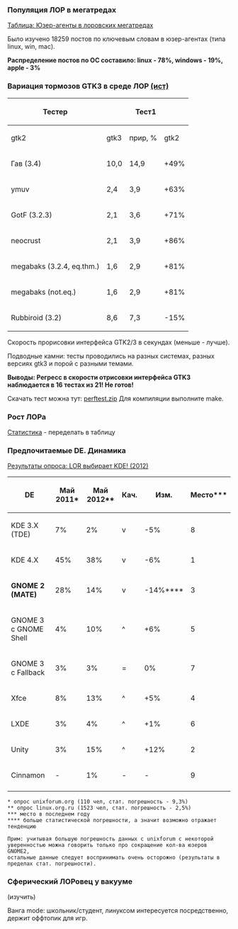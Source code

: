 === Популяция ЛОР в мегатредах ===
[http://ompldr.org/vY3V2Ng Таблица: Юзер-агенты в лоровских мегатредах]

Было изучено 18259 постов по ключевым словам в юзер-агентах (типа linux, win, mac).

'''Распределение постов по ОС составило: linux - 78%, windows - 19%, apple - 3%'''
=== Вариация тормозов GTK3 в среде ЛОР [http://www.linux.org.ru/forum/talks/7592498 (ист)]===
{| border="1" cellspacing="0" cellpadding="5"
!rowspan="2"|Тестер
!colspan="3"|Тест1
!colspan="3"|Тест2
!colspan="3"|Тест3
|-
|gtk2
|gtk3
|прир, %
|gtk2
|gtk3
|прир, %
|gtk2
|gtk3
|прир, %
|-
|Гав (3.4)
|10,0
|14,9
| +49%
|8,9
|31,3
| +252%
|7,5
|17,0
| +127%
|-
|ymuv
|2,4
|3,9
| +63%
|3,2
|1,6
| -50%
|1,6
|2,7
| +69%
|-
|GotF (3.2.3)
|2,1
|3,6
| +71%
|3,5
|3,0
| -14%
|1,3
|3,6
| +177%
|-
|neocrust
|2,1
|3,9
| +86%
|2,2
|1,4
| -36%
|1,7
|3,5
| +106%
|-
|megabaks (3.2.4, eq.thm.)
|1,6
|2,9
| +81%
|1,0
|1,2
| +20%
|0,9
|2,7
| +200%
|-
|megabaks (not.eq.)
|1,6
|2,9
| +81%
|1,1
|1,3
| +18%
|1,4
|3,7
| +164%
|-
|Rubbiroid (3.2)
|8,6
|7,3
| -15%
|3,0
|2,8
| -7%
|2,7
|7,6
| +181%
|}
Скорость прорисовки интерфейса GTK2/3 в секундах (меньше - лучше).

Подводные камни: тесты проводились на разных системах, разных версиях gtk3 и порой с разными темами.

'''Выводы: Регресс в скорости отрисовки интерфейса GTK3 наблюдается в 16 тестах из 21! Не готов!'''

Скачать тест можна тут: [http://ompldr.org/vZGdpaA/perftest.zip perftest.zip] Для компиляции выполните make.
=== Рост ЛОРа ===
[http://ompldr.org/vYjl4dA Статистика] - переделать в таблицу

=== Предпочитаемые DE. Динамика ===

[https://www.linux.org.ru/forum/talks/7820068 Результаты опроса: LOR выбирает KDE! (2012)]

{| border="1" cellspacing="0" cellpadding="5"
! DE
! Май 2011*
! Май 2012**
! Кач.
! Изм.
! Место***
|-
| KDE 3.X (TDE)
| 7%
| 2%
| v
| -5%
| 8
|-
| KDE 4.X
| 45%
| 38%
| v
| -6%
| 1
|-
| '''GNOME 2 (MATE)'''
| 28%
| 14%
| v
| -14%****
| 3
|-
| GNOME 3 с GNOME Shell
| 4%
| 10%
| ^
| +6%
| 5
|-
| GNOME 3 с Fallback
| 3%
| 3%
| =
| 0%
| 7
|-
| Xfce
| 8%
| 13%
| ^
| +5%
| 4
|-
| LXDE
| 3%
| 4%
| ^
| +1%
| 6
|-
| Unity
| 3%
| 15%
| ^
| +12%
| 2
|-
| Cinnamon
| -
| 1%
| -
| -
| 9
|-
|}

<pre>
* опрос unixforum.org (110 чел, стат. погрешность - 9,3%)
** опрос linux.org.ru (1523 чел, стат. погрешность - 2,5%)
*** место в последнем году
**** больше статистической погрешности, а значит возможно отражает тенденцию

Прим: учитывая большую погрешность данных с unixforum с некоторой уверенностью можна говорить только про сокращение кол-ва юзеров GNOME2, 
остальные данные следует воспринимать очень осторожно (результаты в пределах стат. погрешности).
</pre>
=== Сферический ЛОРовец у вакууме ===
(изучить)

Ванга mode: школьник/студент, линуксом интересуется посредственно, держит оффтопик для игр.
